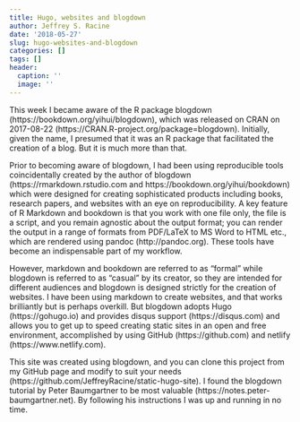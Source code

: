 ```yaml
---
title: Hugo, websites and blogdown
author: Jeffrey S. Racine
date: '2018-05-27'
slug: hugo-websites-and-blogdown
categories: []
tags: []
header:
  caption: ''
  image: ''
---
```


This week I became aware of the R package blogdown (https://bookdown.org/yihui/blogdown), which was released on CRAN on 2017-08-22 (https://CRAN.R-project.org/package=blogdown). Initially, given the name, I presumed that it was an R package that facilitated the creation of a blog. But it is much more than that. 

Prior to becoming aware of blogdown, I had been using reproducible tools coincidentally created by the author of blogdown (https://rmarkdown.rstudio.com and https://bookdown.org/yihui/bookdown) which were designed for creating sophisticated products including books, research papers, and websites with an eye on reproducibility. A key feature of R Markdown and bookdown is that you work with one file only, the file is a script, and you remain agnostic about the output format; you can render the output in a range of formats from PDF/LaTeX to MS Word to HTML etc., which are rendered using pandoc (http://pandoc.org). These tools have become an indispensable part of my workflow.

However, markdown and bookdown are referred to as "formal" while blogdown is referred to as "casual" by its creator, so they are intended for different audiences and blogdown is designed strictly for the creation of websites. I have been using markdown to create websites, and that works brilliantly but is perhaps overkill. But blogdown adopts Hugo (https://gohugo.io) and provides disqus support (https://disqus.com) and allows you to get up to speed creating static sites in an open and free environment, accomplished by using GitHub (https://github.com) and netlify (https://www.netlify.com).

This site was created using blogdown, and you can clone this project from my GitHub page and modify to suit your needs (https://github.com/JeffreyRacine/static-hugo-site). I found the blogdown tutorial by Peter Baumgartner to be most valuable (https://notes.peter-baumgartner.net). By following his instructions I was up and running in no time.